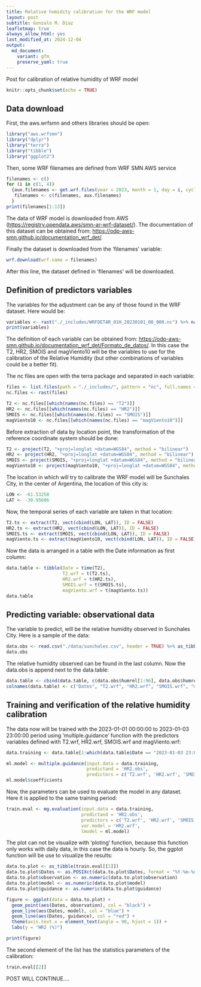 ```yaml
---
title: Relative humidity calibration for the WRF model
layout: post
subtitle: Gonzalo M. Díaz
leafletmap: true
always_allow_html: yes
last_modified_at: 2024-12-04
output: 
  md_document:
    variant: gfm
    preserve_yaml: true
---
```


Post for calibration of relative humidity of WRF model

```r
knitr::opts_chunk$set(echo = TRUE)
```

## Data download

First, the aws.wrfsmn and others libraries should be open:
```r
library("aws.wrfsmn")
library("dplyr")
library("terra")
library("tibble")
library("ggplot2")
```

Then, some WRF filenames are defined from WRF SMN AWS service
```r
filenames <- c()
for (i in c(1, 4))
  {aux.filenames <- get.wrf.files(year = 2023, month = 1, day = i, cycle = 00, time = "01H")
   filenames <- c(filenames, aux.filenames)
  }
print(filenames[1:13])
```

The data of WRF model is downloaded from AWS (<https://registry.opendata.aws/smn-ar-wrf-dataset/>). The documentation of this dataset can be obtained from: <https://odp-aws-smn.github.io/documentation_wrf_det/>.

Finally the dataset is downloaded from the 'filenames' variable:
```r
wrf.download(wrf.name = filenames)
```

After this line, the dataset defined in 'filenames' will be downloaded.

## Definition of predictors variables

The variables for the adjustment can be any of those found in the WRF dataset. Here would be:
```r
variables <- rast("./_includes/WRFDETAR_01H_20230101_00_000.nc") %>% names()
print(variables)
```

The definition of each variable can be obtained from: <https://odp-aws-smn.github.io/documentation_wrf_det/Formato_de_datos/>. In this case the T2, HR2, SMOIS and magViento10 will be the variables to use for the calibration of the Relative Humidity (but other combinations of variables could be a better fit).

The nc files are open with the terra package and separated in each variable:
```r
files <- list.files(path = "./_includes/", pattern = "nc", full.names = TRUE)
nc.files <- rast(files)

T2 <- nc.files[[which(names(nc.files) == "T2")]]
HR2 <- nc.files[[which(names(nc.files) == "HR2")]]
SMOIS <- nc.files[[which(names(nc.files) == "SMOIS")]]
magViento10 <- nc.files[[which(names(nc.files) == "magViento10")]]
```

Before extraction of data by location point, the transformation of the reference coordinate system should be done:
```r
T2 <- project(T2, "+proj=longlat +datum=WGS84", method = "bilinear")
HR2 <- project(HR2, "+proj=longlat +datum=WGS84", method = "bilinear")
SMOIS <- project(SMOIS, "+proj=longlat +datum=WGS84", method = "bilinear")
magViento10 <- project(magViento10, "+proj=longlat +datum=WGS84", method = "bilinear")
```

The location in which will try to calibrate the WRF model will be Sunchales City, in the center of Argentina, the location of this city is:
```r
LON <- -61.53258
LAT <- -30.95686
```

Now, the temporal series of each variable are taken in that location:
```r
T2.ts <- extract(T2, vect(cbind(LON, LAT)), ID = FALSE)
HR2.ts <- extract(HR2, vect(cbind(LON, LAT)), ID = FALSE)
SMOIS.ts <- extract(SMOIS, vect(cbind(LON, LAT)), ID = FALSE)
magViento.ts <- extract(magViento10, vect(cbind(LON, LAT)), ID = FALSE)
```

Now the data is arranged in a table with the Date information as first column:
```r
data.table <- tibble(Date = time(T2),
                     T2.wrf = t(T2.ts),
                     HR2.wrf = t(HR2.ts),
                     SMOIS.wrf = t(SMOIS.ts),
                     magViento.wrf = t(magViento.ts))
data.table
```

## Predicting variable: observational data

The variable to predict, will be the relative humidity observed in Sunchales City. Here is a sample of the data:
```r
data.obs <- read.csv("./data/sunchales.csv", header = TRUE) %>% as_tibble()
data.obs
```

The relative humidity observed can be found in the last column. Now the data.obs is append next to the data.table:
```r
data.table <- cbind(data.table, c(data.obs$humrel[1:96], data.obs$humrel[1:50]))
colnames(data.table) <- c("Dates", "T2.wrf", "HR2.wrf", "SMOIS.wrf", "magViento.wrf", "HR2.obs")
```

## Training and verification of the relative humidity calibration

The data now will be trained with the 2023-01-01 00:00:00 to 2023-01-03 23:00:00 period using 'multiple.guidance' function with the predictors variables defined with T2.wrf, HR2.wrf, SMOIS.wrf and magViento.wrf:

```r
data.training <- data.table[1:which(data.table$Date == "2023-01-03 23:00:00"),]

ml.model <- multiple.guidance(input.data = data.training,
                              predictand = 'HR2.obs',
                              predictors = c('T2.wrf', 'HR2.wrf', 'SMOIS.wrf', 'magViento.wrf'))
ml.model$coefficients
```

Now, the parameters can be used to evaluate the model in any dataset. Here it is applied to the same training period:
```r
train.eval <- mg.evaluation(input.data = data.training,
                            predictand = 'HR2.obs',
                            predictors = c('T2.wrf', 'HR2.wrf', 'SMOIS.wrf', 'magViento.wrf'),
                            var.model = 'HR2.wrf',
                            lmodel = ml.model)
```

The plot can not be visualize with 'ploting' function, because this function only works with daily data, in this case the data is hourly. So, the ggplot function will be use to visualize the results:
```r
data.to.plot <- as_tibble(train.eval[[1]])
data.to.plot$Dates <- as.POSIXct(data.to.plot$Dates, format = "%Y-%m-%d %H:%M:%S")
data.to.plot$observation <- as.numeric(data.to.plot$observation)
data.to.plot$model <- as.numeric(data.to.plot$model)
data.to.plot$guidance <- as.numeric(data.to.plot$guidance)

figure <- ggplot(data = data.to.plot) +
  geom_point(aes(Dates, observation), col = "black") +
  geom_line(aes(Dates, model), col = "blue") +
  geom_line(aes(Dates, guidance), col = "red") +
  theme(axis.text.x = element_text(angle = 90, hjust = 1)) +
  labs(y = "HR2 (%)")

print(figure)
```

The second element of the list has the statistics parameters of the calibration:
```r
train.eval[[2]]
```

POST WILL CONTINUE....

<!-- ## Calibration of evaporation soil model output for a verification dataset -->

<!-- The parameters of the previous section now are applied to the data.verification period. This period will be defined from 2017-01-01 to 2017-12-31. Then, the statistics parameters of the calibration in this dataset are shown: -->
<!-- ```{r} -->
<!-- data.verification <- data[which(data$Dates == "2017-01-01"):which(data$Dates == "2017-12-31"),] -->

<!-- verif.eval <- mg.evaluation(input.data = data.verification, predictand = 'evapo_obs', -->
<!--                             predictors = predictors.variables, -->
<!--                             var.model = 'OUT_EVAP', -->
<!--                             lmodel = ml.model) -->

<!-- verif.eval[[2]] -->
<!-- ``` -->

<!-- Finally, the monthly plot of this dataset is displayed below: -->
<!-- ```{r} -->
<!-- ploting(daily2monthly(data = verif.eval[[1]])) -->
<!-- ``` -->